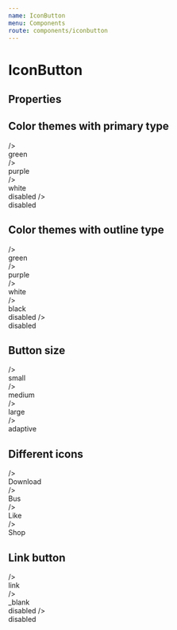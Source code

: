 ```yaml
---
name: IconButton
menu: Components
route: components/iconbutton
---
```



# IconButton

## Properties

<Props of={IconButton} />

## Color themes with primary type

<Playground>
    <DemoBlockWrapper customStyles={{
        backgroundColor: '#e9e9e9'
    }}>
    <div>
        <IconButton theme="green" icon=<Download /> />
        <div>green</div>
    </div>
    <div>
        <IconButton theme="purple" icon=<Download /> />
        <div>purple</div>
    </div>
    <div>
        <IconButton theme="white" icon=<Download /> />
        <div>white</div>
    </div>
    <div>
        <IconButton theme="white" icon=<Download /> disabled />
        <div>disabled</div>
    </div>
    </DemoBlockWrapper>
</Playground>

## Color themes with outline type

<Playground>
    <DemoBlockWrapper customStyles={{
        backgroundColor: '#e9e9e9'
    }}>
        <div>
            <IconButton type="outline" theme="green" icon=<Download /> />
            <div>green</div>
        </div>
        <div>
            <IconButton type="outline" theme="purple" icon=<Download /> />
            <div>purple</div>
        </div>
        <div>
            <IconButton type="outline" theme="white" icon=<Download /> />
            <div>white</div>
        </div>
        <div>
            <IconButton type="outline" theme="black" icon=<Download /> />
            <div>black</div>
        </div>
        <div>
            <IconButton type="outline" theme="black" icon=<Download /> disabled />
            <div>disabled</div>
        </div>
    </DemoBlockWrapper>
</Playground>

## Button size

<Playground>
    <DemoBlockWrapper>
    <div>
        <IconButton sizeAll="small" icon=<Download /> />
        <div>small</div>
    </div>
    <div>
        <IconButton sizeAll="medium" icon=<Download /> />
        <div>medium</div>
    </div>
    <div>
        <IconButton sizeAll="large" icon=<Download /> />
        <div>large</div>
    </div>
    <div>
        <IconButton sizeDesktop="large" sizeTablet="medium" sizeMobile="small" icon=<Download /> />
        <div>adaptive</div>
    </div>
    </DemoBlockWrapper>
</Playground>

## Different icons

<Playground>
    <DemoBlockWrapper>
    <div>
        <IconButton icon=<Download /> />
        <div>Download</div>
    </div>
    <div>
        <IconButton icon=<Bus /> />
        <div>Bus</div>
    </div>
    <div>
        <IconButton icon=<Like /> />
        <div>Like</div>
    </div>
    <div>
        <IconButton icon=<Shop /> />
        <div>Shop</div>
    </div>
    </DemoBlockWrapper>
</Playground>

## Link button

<Playground>
    <DemoBlockWrapper>
    <div>
        <IconButton href="test.com" icon=<Download /> />
        <div>link</div>
    </div>
    <div>
        <IconButton href="test.com" target="_blank" icon=<Download /> />
        <div>_blank</div>
    </div>
    <div>
        <IconButton href="test.com" icon=<Download /> disabled />
        <div>disabled</div>
    </div>
    </DemoBlockWrapper>
</Playground>